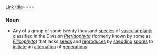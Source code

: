 [[Link title]]=={{En}}==
===Noun===
* Any of a group of some twenty thousand [[species]] of [[vascular]] [[plant]]s classified in the Division ''[[Pteridophyta]]'' (formerly known by some as ''[[Filicophyta]]'') that lacks [[seed]]s and [[reproduce]]s by [[shed]]ding [[spores]] to [[initiate]] an [[alternation]] of [[generation]]s.